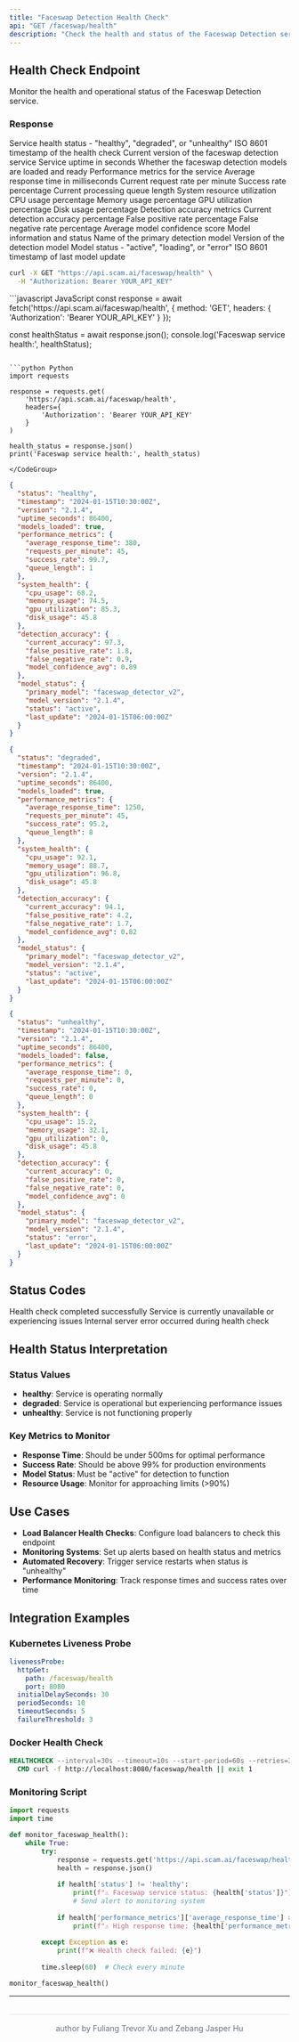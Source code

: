 ```yaml
---
title: "Faceswap Detection Health Check"
api: "GET /faceswap/health"
description: "Check the health and status of the Faceswap Detection service"
---
```


## Health Check Endpoint

Monitor the health and operational status of the Faceswap Detection service.

### Response

<ResponseField name="status" type="string">
  Service health status - "healthy", "degraded", or "unhealthy"
</ResponseField>

<ResponseField name="timestamp" type="string">
  ISO 8601 timestamp of the health check
</ResponseField>

<ResponseField name="version" type="string">
  Current version of the faceswap detection service
</ResponseField>

<ResponseField name="uptime_seconds" type="number">
  Service uptime in seconds
</ResponseField>

<ResponseField name="models_loaded" type="boolean">
  Whether the faceswap detection models are loaded and ready
</ResponseField>

<ResponseField name="performance_metrics" type="object">
  Performance metrics for the service
  <Expandable title="performance_metrics">
    <ResponseField name="average_response_time" type="number">
      Average response time in milliseconds
    </ResponseField>
    <ResponseField name="requests_per_minute" type="number">
      Current request rate per minute
    </ResponseField>
    <ResponseField name="success_rate" type="number">
      Success rate percentage
    </ResponseField>
    <ResponseField name="queue_length" type="number">
      Current processing queue length
    </ResponseField>
  </Expandable>
</ResponseField>

<ResponseField name="system_health" type="object">
  System resource utilization
  <Expandable title="system_health">
    <ResponseField name="cpu_usage" type="number">
      CPU usage percentage
    </ResponseField>
    <ResponseField name="memory_usage" type="number">
      Memory usage percentage
    </ResponseField>
    <ResponseField name="gpu_utilization" type="number">
      GPU utilization percentage
    </ResponseField>
    <ResponseField name="disk_usage" type="number">
      Disk usage percentage
    </ResponseField>
  </Expandable>
</ResponseField>

<ResponseField name="detection_accuracy" type="object">
  Detection accuracy metrics
  <Expandable title="detection_accuracy">
    <ResponseField name="current_accuracy" type="number">
      Current detection accuracy percentage
    </ResponseField>
    <ResponseField name="false_positive_rate" type="number">
      False positive rate percentage
    </ResponseField>
    <ResponseField name="false_negative_rate" type="number">
      False negative rate percentage
    </ResponseField>
    <ResponseField name="model_confidence_avg" type="number">
      Average model confidence score
    </ResponseField>
  </Expandable>
</ResponseField>

<ResponseField name="model_status" type="object">
  Model information and status
  <Expandable title="model_status">
    <ResponseField name="primary_model" type="string">
      Name of the primary detection model
    </ResponseField>
    <ResponseField name="model_version" type="string">
      Version of the detection model
    </ResponseField>
    <ResponseField name="status" type="string">
      Model status - "active", "loading", or "error"
    </ResponseField>
    <ResponseField name="last_update" type="string">
      ISO 8601 timestamp of last model update
    </ResponseField>
  </Expandable>
</ResponseField>

<RequestExample>

```bash cURL
curl -X GET "https://api.scam.ai/faceswap/health" \
  -H "Authorization: Bearer YOUR_API_KEY"
```

</RequestExample>

<AccordionGroup>
  <Accordion title="More Language Examples">
    <CodeGroup>
```javascript JavaScript
const response = await fetch('https://api.scam.ai/faceswap/health', {
  method: 'GET',
  headers: {
    'Authorization': 'Bearer YOUR_API_KEY'
  }
});

const healthStatus = await response.json();
console.log('Faceswap service health:', healthStatus);
```

```python Python
import requests

response = requests.get(
    'https://api.scam.ai/faceswap/health',
    headers={
        'Authorization': 'Bearer YOUR_API_KEY'
    }
)

health_status = response.json()
print('Faceswap service health:', health_status)
```
    </CodeGroup>
  </Accordion>
</AccordionGroup>

<ResponseExample>

```json Healthy Service
{
  "status": "healthy",
  "timestamp": "2024-01-15T10:30:00Z",
  "version": "2.1.4",
  "uptime_seconds": 86400,
  "models_loaded": true,
  "performance_metrics": {
    "average_response_time": 380,
    "requests_per_minute": 45,
    "success_rate": 99.7,
    "queue_length": 1
  },
  "system_health": {
    "cpu_usage": 68.2,
    "memory_usage": 74.5,
    "gpu_utilization": 85.3,
    "disk_usage": 45.8
  },
  "detection_accuracy": {
    "current_accuracy": 97.3,
    "false_positive_rate": 1.8,
    "false_negative_rate": 0.9,
    "model_confidence_avg": 0.89
  },
  "model_status": {
    "primary_model": "faceswap_detector_v2",
    "model_version": "2.1.4",
    "status": "active",
    "last_update": "2024-01-15T06:00:00Z"
  }
}
```

```json Degraded Service
{
  "status": "degraded",
  "timestamp": "2024-01-15T10:30:00Z",
  "version": "2.1.4",
  "uptime_seconds": 86400,
  "models_loaded": true,
  "performance_metrics": {
    "average_response_time": 1250,
    "requests_per_minute": 45,
    "success_rate": 95.2,
    "queue_length": 8
  },
  "system_health": {
    "cpu_usage": 92.1,
    "memory_usage": 88.7,
    "gpu_utilization": 96.8,
    "disk_usage": 45.8
  },
  "detection_accuracy": {
    "current_accuracy": 94.1,
    "false_positive_rate": 4.2,
    "false_negative_rate": 1.7,
    "model_confidence_avg": 0.82
  },
  "model_status": {
    "primary_model": "faceswap_detector_v2",
    "model_version": "2.1.4",
    "status": "active",
    "last_update": "2024-01-15T06:00:00Z"
  }
}
```

```json Service Error
{
  "status": "unhealthy",
  "timestamp": "2024-01-15T10:30:00Z",
  "version": "2.1.4",
  "uptime_seconds": 86400,
  "models_loaded": false,
  "performance_metrics": {
    "average_response_time": 0,
    "requests_per_minute": 0,
    "success_rate": 0,
    "queue_length": 0
  },
  "system_health": {
    "cpu_usage": 15.2,
    "memory_usage": 32.1,
    "gpu_utilization": 0,
    "disk_usage": 45.8
  },
  "detection_accuracy": {
    "current_accuracy": 0,
    "false_positive_rate": 0,
    "false_negative_rate": 0,
    "model_confidence_avg": 0
  },
  "model_status": {
    "primary_model": "faceswap_detector_v2",
    "model_version": "2.1.4",
    "status": "error",
    "last_update": "2024-01-15T06:00:00Z"
  }
}
```

</ResponseExample>

## Status Codes

<ResponseField name="200" type="OK">
  Health check completed successfully
</ResponseField>

<ResponseField name="503" type="Service Unavailable">
  Service is currently unavailable or experiencing issues
</ResponseField>

<ResponseField name="500" type="Internal Server Error">
  Internal server error occurred during health check
</ResponseField>

## Health Status Interpretation

### Status Values

- **healthy**: Service is operating normally
- **degraded**: Service is operational but experiencing performance issues
- **unhealthy**: Service is not functioning properly

### Key Metrics to Monitor

- **Response Time**: Should be under 500ms for optimal performance
- **Success Rate**: Should be above 99% for production environments
- **Model Status**: Must be "active" for detection to function
- **Resource Usage**: Monitor for approaching limits (>90%)

## Use Cases

- **Load Balancer Health Checks**: Configure load balancers to check this endpoint
- **Monitoring Systems**: Set up alerts based on health status and metrics
- **Automated Recovery**: Trigger service restarts when status is "unhealthy"
- **Performance Monitoring**: Track response times and success rates over time

## Integration Examples

### Kubernetes Liveness Probe

```yaml
livenessProbe:
  httpGet:
    path: /faceswap/health
    port: 8080
  initialDelaySeconds: 30
  periodSeconds: 10
  timeoutSeconds: 5
  failureThreshold: 3
```

### Docker Health Check

```dockerfile
HEALTHCHECK --interval=30s --timeout=10s --start-period=60s --retries=3 \
  CMD curl -f http://localhost:8080/faceswap/health || exit 1
```

### Monitoring Script

```python
import requests
import time

def monitor_faceswap_health():
    while True:
        try:
            response = requests.get('https://api.scam.ai/faceswap/health')
            health = response.json()
            
            if health['status'] != 'healthy':
                print(f"⚠️ Faceswap service status: {health['status']}")
                # Send alert to monitoring system
                
            if health['performance_metrics']['average_response_time'] > 1000:
                print(f"⚠️ High response time: {health['performance_metrics']['average_response_time']}ms")
                
        except Exception as e:
            print(f"❌ Health check failed: {e}")
            
        time.sleep(60)  # Check every minute

monitor_faceswap_health()
```

---

<div style="text-align: center; margin-top: 2rem; padding-top: 1rem; border-top: 1px solid #e5e7eb; color: #6b7280; font-size: 0.875rem;">
  author by Fuliang Trevor Xu and Zebang Jasper Hu
</div> 